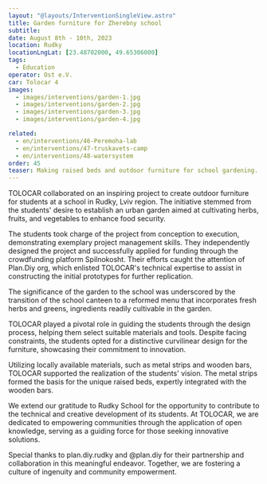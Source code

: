 ```yaml
---
layout: "@layouts/InterventionSingleView.astro"
title: Garden furniture for Zherebny school  
subtitle:
date: August 8th - 10th, 2023
location: Rudky
locationLngLat: [23.48702000, 49.65306000] 
tags: 
  - Education
operator: Ost e.V.
car: Tolocar 4
images:
  - images/interventions/garden-1.jpg 
  - images/interventions/garden-2.jpg
  - images/interventions/garden-3.jpg
  - images/interventions/garden-4.jpg

related:
  - en/interventions/46-Peremoha-lab
  - en/interventions/47-truskavets-camp
  - en/interventions/48-watersystem
order: 45
teaser: Making raised beds and outdoor furniture for school gardening. 
---
```


TOLOCAR collaborated on an inspiring project to create outdoor furniture for students at a school in Rudky, Lviv region. The initiative stemmed from the students' desire to establish an urban garden aimed at cultivating herbs, fruits, and vegetables to enhance food security.

The students took charge of the project from conception to execution, demonstrating exemplary project management skills. They independently designed the project and successfully applied for funding through the crowdfunding platform Spilnokosht. Their efforts caught the attention of Plan.Diy org, which enlisted TOLOCAR's technical expertise to assist in constructing the initial prototypes for further replication.

The significance of the garden to the school was underscored by the transition of the school canteen to a reformed menu that incorporates fresh herbs and greens, ingredients readily cultivable in the garden.

TOLOCAR played a pivotal role in guiding the students through the design process, helping them select suitable materials and tools. Despite facing constraints, the students opted for a distinctive curvilinear design for the furniture, showcasing their commitment to innovation.

Utilizing locally available materials, such as metal strips and wooden bars, TOLOCAR supported the realization of the students' vision. The metal strips formed the basis for the unique raised beds, expertly integrated with the wooden bars.

We extend our gratitude to Rudky School for the opportunity to contribute to the technical and creative development of its students. At TOLOCAR, we are dedicated to empowering communities through the application of open knowledge, serving as a guiding force for those seeking innovative solutions.

Special thanks to plan.diy.rudky and @plan.diy for their partnership and collaboration in this meaningful endeavor. Together, we are fostering a culture of ingenuity and community empowerment.
